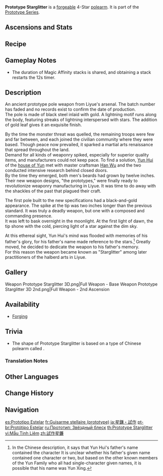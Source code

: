 {{Weapon Infobox
|title          = Pro&shy;to&shy;type Star&shy;glit&shy;ter
|id             = 13402
|image          = <gallery>
Weapon_Prototype Starglitter.png|Base
Weapon Prototype Starglitter 2nd.png|2nd Ascension
</gallery>
|type           = Polearm
|releaseDate    = 2020-09-28
|quality        = 4
|base_atk       = 42
|2nd_stat_type  = Energy Recharge
|2nd_stat       = 10.0%
|passive        = Magic Affinity
|effect         = After using an Elemental Skill, increases Normal and Charged Attack DMG by (var1)% for 12s. Max 2 stacks.
|eff_rank1_var1 = 8
|eff_rank2_var1 = 10
|eff_rank3_var1 = 12
|eff_rank4_var1 = 14
|eff_rank5_var1 = 16
|obtain         = Forging
|series         = Prototype
|eff_att1       = DMG Bonus
|eff_att2       = Normal Attack DMG Bonus
|eff_att3       = Charged Attack DMG Bonus
}}
{{Description|A grudge discovered in the [[Blackcliff Forge]]. The glimmers along the sharp edge are like stars in the night.}}
'''Prototype Starglitter''' is a [[forge]]able 4-Star [[polearm]]. It is part of the [[Prototype Series]].

==Ascensions and Stats==
{{Weapon Ascensions and Stats
|ascendMat1 = Grain of Aerosiderite
|ascendMat2 = Piece of Aerosiderite
|ascendMat3 = Bit of Aerosiderite
|ascendMat4 = Chunk of Aerosiderite
|bossMat1   = Fragile Bone Shard
|bossMat2   = Sturdy Bone Shard
|bossMat3   = Fossilized Bone Shard
|commonMat1 = Damaged Mask
|commonMat2 = Stained Mask
|commonMat3 = Ominous Mask
}}

==Recipe==
{{Recipe
|type = Forging
|Northlander Polearm Billet = 1
|Crystal Chunk = 50
|White Iron Chunk = 50
|Mora = 500
|time = 10s
|sort = Northlander Polearm Billet;Crystal Chunk;White Iron Chunk;Mora
}}

==Gameplay Notes==
* The duration of Magic Affinity stacks is shared, and obtaining a stack restarts the 12s timer.

==Description==
An ancient prototype pole weapon from Liyue's arsenal. The batch number has faded and no records exist to confirm the date of production.<br>
The pole is made of black steel inlaid with gold. A lightning motif runs along the body, featuring streaks of lightning interspersed with stars. The addition of gold leaf gives it an exquisite finish.

By the time the monster threat was quelled, the remaining troops were few and far between, and each joined the civilian community where they were based. Though peace now prevailed, it sparked a martial arts renaissance that spread throughout the land.<br>
Demand for all kinds of weaponry spiked, especially for superior quality items, and manufacturers could not keep pace. To find a solution, [[Yun Hui]] of the [[Yun Family|house of Yun]] met with master craftsman [[Han Wu]] and the two conducted intensive research behind closed doors.<br>
By the time they emerged, both men's beards had grown by twelve inches. Their new weapon designs, "the prototypes," were finally ready to revolutionize weaponry manufacturing in Liyue. It was time to do away with the shackles of the past that plagued their craft.

The first pole built to the new specifications had a black-and-gold appearance. The spike at the tip was two inches longer than the previous standard. It was truly a deadly weapon, but one with a composed and commanding presence.<br>
It was left to bask overnight in the moonlight. At the first light of dawn, the tip shone with the cold, piercing light of a star against the dim sky.

At this ethereal sight, Yun Hui's mind was flooded with memories of his father's glory, for his father's name made reference to the stars.<ref group="TN •">In the Chinese description, it says that Yun Hui's father's name contained the character {{zh|星|rm=Xīng|tl=Star.}} It is unclear whether his father's given name contained one character or two, but based on the other known members of the Yun Family who all had single-character given names, it is possible that his name was Yun Xing.</ref> Greatly moved, he decided to dedicate the weapon to his father's memory.<br>
For this reason the weapon became known as "Starglitter" among later practitioners of the halberd arts in Liyue.

==Gallery==
<gallery>
Weapon Prototype Starglitter 3D.png|Full Weapon - Base
Weapon Prototype Starglitter 3D 2nd.png|Full Weapon - 2nd Ascension
</gallery>

==Availability==
*[[Forging]]

==Trivia==
* The shape of Prototype Starglitter is based on a type of Chinese polearm called {{w|Ji (polearm)|Ji}}.

===Translation Notes===
{{Reflist|group=TN •}}

==Other Languages==
{{Other Languages
|1_en      = Prototype Starglitter
|1_zhs     = 试作星镰
|1_zhs_rm  = Shìzuò Xīnglián
|1_zht     = 試作星鐮
|1_zht_rm  = Shìzuò Xīnglián
|1_zh_tl   = Prototype Star Sickle
|1_ja      = 星鎌・試作
|1_ja_rm   = Hoshikama - Shisaku
|1_ja_tl   = Star Sickle - Prototype
|1_ko      = 별<->의 낫 프로토타입
|1_ko_tl   = Star Scythe Prototype
|1_es      = Prototipo Estelar
|1_es_tl   = Stellar Prototype
|1_fr      = Guisarme stellaire (prototype)
|1_fr_tl   = Stellar {{w|Guisarme}} (Prototype)
|1_ru      = Прототип: Звёздный блеск
|1_ru_tl   = Prototype: Starglitter
|1_th      = Prototype Starglitter
|1_vi      = Mẫu Tinh Liêm
|1_vi_tl   = Prototype Star Sickle
|1_de      = Sternsichel-Prototyp
|1_de_tl   = Star Crescent Prototype
|1_id      = Prototype Starglitter
|1_pt      = Protótipo Estelar
|1_pt_tl   = 
|1_tr      = Prototip: Yıldız Parıltısı
|1_tr_tl   = Prototype: Star Glitter
|1_it      = Prototipo di Luce stellare
|1_it_tl   = Starlight Prototype

|2_en      = Magic Affinity
|2_zhs     = 嗜魔
|2_zhs_rm  = Shìmó
|2_zht     = 嗜魔
|2_zht_rm  = Shìmó
|2_zh_tl   = 
|2_ja      = 魔力親和
|2_ja_rm   = Maryoku Shinwa
|2_ja_tl   = Magical Fellowship
|2_ko      = 마력<->의 갈증
|2_ko_tl   = Thirst of Spell
|2_es      = Fanático de la magia
|2_es_tl   = Fan of Magic
|2_fr      = Soif de magie
|2_fr_tl   = Thirst for Magic
|2_ru      = Влечение магии
|2_ru_tl   = Magic Attraction
|2_th      = Magic Affinity
|2_vi      = Thị Ma
|2_vi_tl   = 
|2_de      = Magiesauger
|2_de_tl   = Magic Sucker
|2_id      = Magic Eater
|2_pt      = Viciado em Magia
|2_pt_tl   = 
|2_tr      = Büyü Bağımlısı
|2_tr_tl   = Magic Addiction
|2_it      = Interazione magica
|2_it_tl   = Magic Interaction
}}

==Change History==
{{Change History|1.0}}

==Navigation==
{{Weapons by Series Navbox|series=Prototype}}
{{Weapon Navbox|Polearms}}

[[es:Prototipo Estelar]]
[[fr:Guisarme stellaire (prototype)]]
[[ja:星鎌・試作]]
[[pt-br:Protótipo Estelar]]
[[ru:Прототип: Звёздный блеск]]
[[th:Prototype Starglitter]]
[[vi:Mẫu Tinh Liêm]]
[[zh:試作星鐮]]